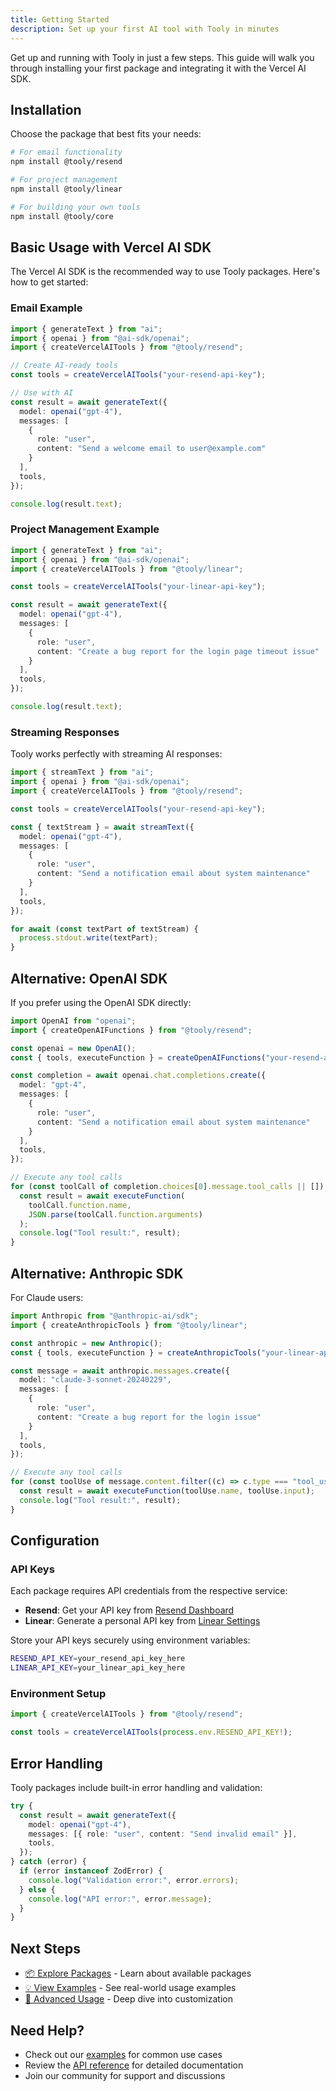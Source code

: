 ```yaml
---
title: Getting Started
description: Set up your first AI tool with Tooly in minutes
---
```


Get up and running with Tooly in just a few steps. This guide will walk you through installing your first package and integrating it with the Vercel AI SDK.

## Installation

Choose the package that best fits your needs:

```bash
# For email functionality
npm install @tooly/resend

# For project management
npm install @tooly/linear

# For building your own tools
npm install @tooly/core
```

## Basic Usage with Vercel AI SDK

The Vercel AI SDK is the recommended way to use Tooly packages. Here's how to get started:

### Email Example

```typescript
import { generateText } from "ai";
import { openai } from "@ai-sdk/openai";
import { createVercelAITools } from "@tooly/resend";

// Create AI-ready tools
const tools = createVercelAITools("your-resend-api-key");

// Use with AI
const result = await generateText({
  model: openai("gpt-4"),
  messages: [
    {
      role: "user", 
      content: "Send a welcome email to user@example.com"
    }
  ],
  tools,
});

console.log(result.text);
```

### Project Management Example

```typescript
import { generateText } from "ai";
import { openai } from "@ai-sdk/openai";
import { createVercelAITools } from "@tooly/linear";

const tools = createVercelAITools("your-linear-api-key");

const result = await generateText({
  model: openai("gpt-4"),
  messages: [
    {
      role: "user", 
      content: "Create a bug report for the login page timeout issue"
    }
  ],
  tools,
});

console.log(result.text);
```

### Streaming Responses

Tooly works perfectly with streaming AI responses:

```typescript
import { streamText } from "ai";
import { openai } from "@ai-sdk/openai";
import { createVercelAITools } from "@tooly/resend";

const tools = createVercelAITools("your-resend-api-key");

const { textStream } = await streamText({
  model: openai("gpt-4"),
  messages: [
    {
      role: "user", 
      content: "Send a notification email about system maintenance"
    }
  ],
  tools,
});

for await (const textPart of textStream) {
  process.stdout.write(textPart);
}
```

## Alternative: OpenAI SDK

If you prefer using the OpenAI SDK directly:

```typescript
import OpenAI from "openai";
import { createOpenAIFunctions } from "@tooly/resend";

const openai = new OpenAI();
const { tools, executeFunction } = createOpenAIFunctions("your-resend-api-key");

const completion = await openai.chat.completions.create({
  model: "gpt-4",
  messages: [
    {
      role: "user", 
      content: "Send a notification email about system maintenance"
    }
  ],
  tools,
});

// Execute any tool calls
for (const toolCall of completion.choices[0].message.tool_calls || []) {
  const result = await executeFunction(
    toolCall.function.name,
    JSON.parse(toolCall.function.arguments)
  );
  console.log("Tool result:", result);
}
```

## Alternative: Anthropic SDK

For Claude users:

```typescript
import Anthropic from "@anthropic-ai/sdk";
import { createAnthropicTools } from "@tooly/linear";

const anthropic = new Anthropic();
const { tools, executeFunction } = createAnthropicTools("your-linear-api-key");

const message = await anthropic.messages.create({
  model: "claude-3-sonnet-20240229",
  messages: [
    {
      role: "user", 
      content: "Create a bug report for the login issue"
    }
  ],
  tools,
});

// Execute any tool calls
for (const toolUse of message.content.filter((c) => c.type === "tool_use")) {
  const result = await executeFunction(toolUse.name, toolUse.input);
  console.log("Tool result:", result);
}
```

## Configuration

### API Keys

Each package requires API credentials from the respective service:

- **Resend**: Get your API key from [Resend Dashboard](https://resend.com/api-keys)
- **Linear**: Generate a personal API key from [Linear Settings](https://linear.app/settings/api)

Store your API keys securely using environment variables:

```bash
RESEND_API_KEY=your_resend_api_key_here
LINEAR_API_KEY=your_linear_api_key_here
```

### Environment Setup

```typescript
import { createVercelAITools } from "@tooly/resend";

const tools = createVercelAITools(process.env.RESEND_API_KEY!);
```

## Error Handling

Tooly packages include built-in error handling and validation:

```typescript
try {
  const result = await generateText({
    model: openai("gpt-4"),
    messages: [{ role: "user", content: "Send invalid email" }],
    tools,
  });
} catch (error) {
  if (error instanceof ZodError) {
    console.log("Validation error:", error.errors);
  } else {
    console.log("API error:", error.message);
  }
}
```

## Next Steps

- [📦 Explore Packages](/docs/packages) - Learn about available packages
- [💡 View Examples](/docs/examples) - See real-world usage examples
- [🔧 Advanced Usage](/docs/advanced) - Deep dive into customization

## Need Help?

- Check out our [examples](/docs/examples) for common use cases
- Review the [API reference](/docs/api) for detailed documentation
- Join our community for support and discussions 